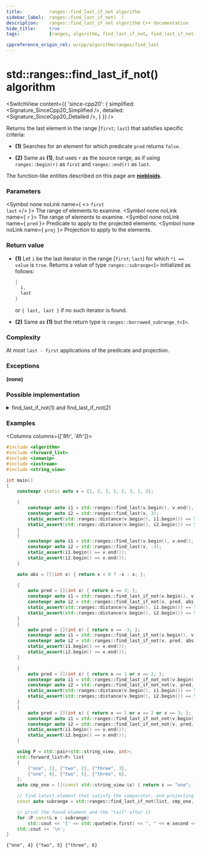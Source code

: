 ```yaml
---
title:			ranges::find_last_if_not algorithm
sidebar_label:	ranges::find_last_if_not(  )
description:	ranges::find_last_if_not algorithm C++ documentation
hide_title:		true
tags:			[ranges, algorithm, find_last_if_not, find_last_if_not, find_last, find, search, look, predicate, condition]

cppreference_origin_rel: w/cpp/algorithm/ranges/find_last
---
```



<!----------------- Codes ---------------------->


# std::ranges::find_last_if_not() algorithm

<SwitchView content={{
	'since-cpp20': {
		simplified:	<Signature_SinceCpp20_Simplified />,
		detailed:	<Signature_SinceCpp20_Detailed />,
	}
}} />

Returns the last element in the range [`first`; `last`) that satisfies specific criteria:

- **(1)** Searches for an element for which predicate `pred` returns `false`.

- **(2)** Same as **(1)**, but uses `r` as the source range, as if using `ranges::begin(r)` as `first` and `ranges::end(r)` as `last`.

The function-like entities described on this page are [**niebloids**](#).

### Parameters

<SymbolTable>

  <Symbol none noLink name={ <> <code>first</code> <br/> <code>last</code> </> }>
    The range of elements to examine.
  </Symbol>
  <Symbol none noLink name={ <code>r</code> }>
    The range of elements to examine.
  </Symbol>
  <Symbol none noLink name={ <code>pred</code> }>
    Predicate to apply to the projected elements.
  </Symbol>
  <Symbol none noLink name={ <code>proj</code> }>
    Projection to apply to the elements.
  </Symbol>

</SymbolTable>

### Return value

- **(1)** Let `i` be the last iterator in the range [`first`; `last`) for which `*i == value` is `true`.
  Returns a value of type `ranges::subrange<I>` initialized as follows:
  ```cpp
  {
    i,
    last
  }
  ```
  or `{ last, last }` if no such iterator is found.

- **(2)** Same as **(1)** but the return type is `ranges::borrowed_subrange_t<I>`.

### Complexity

At most `last - first` applications of the predicate and projection.

### Exceptions

**(none)**

### Possible implementation

<details>
<summary>find_last_if_not(1) and find_last_if_not(2)</summary>

```cpp
struct find_last_if_not_fn
{
    template<std::forward_iterator I, std::sentinel_for<I> S,
             class Proj = std::identity,
             std::indirect_unary_predicate<std::projected<I, Proj>> Pred>
    constexpr ranges::subrange<I>
        operator()(I first, S last, Pred pred, Proj proj = {}) const
    {
        // Note: if I is mere forward_iterator, we may only go from begin to end.
        I found {};
        for (; first != last; ++first)
            if (!std::invoke(pred, std::invoke(proj, *first)))
                found = first;

        if (found == I {})
            return {first, first};

        return {found, std::ranges::next(found, last)};
    }

    template<ranges::forward_range R, class Proj = std::identity,
             std::indirect_unary_predicate<std::projected<ranges::iterator_t<R>, Proj>>
                 Pred>
    constexpr ranges::borrowed_subrange_t<R>
        operator()(R&& r, Pred pred, Proj proj = {}) const
    {
        return this->operator()(ranges::begin(r), ranges::end(r),
                                std::ref(pred), std::ref(proj));
    }
};

inline constexpr find_last_if_not_fn find_last_if_not;
```

</details>

### Examples

<Columns columns={['8fr', '4fr']}>
<div>

```cpp title='Main.cpp' showLineNumbers
#include <algorithm>
#include <forward_list>
#include <iomanip>
#include <iostream>
#include <string_view>

int main()
{
    constexpr static auto v = {1, 2, 3, 1, 2, 3, 1, 2};

    {
        constexpr auto i1 = std::ranges::find_last(v.begin(), v.end(), 3);
        constexpr auto i2 = std::ranges::find_last(v, 3);
        static_assert(std::ranges::distance(v.begin(), i1.begin()) == 5);
        static_assert(std::ranges::distance(v.begin(), i2.begin()) == 5);
    }
    {
        constexpr auto i1 = std::ranges::find_last(v.begin(), v.end(), -3);
        constexpr auto i2 = std::ranges::find_last(v, -3);
        static_assert(i1.begin() == v.end());
        static_assert(i2.begin() == v.end());
    }

    auto abs = [](int x) { return x < 0 ? -x : x; };

    {
        auto pred = [](int x) { return x == 3; };
        constexpr auto i1 = std::ranges::find_last_if_not(v.begin(), v.end(), pred, abs);
        constexpr auto i2 = std::ranges::find_last_if_not(v, pred, abs);
        static_assert(std::ranges::distance(v.begin(), i1.begin()) == 5);
        static_assert(std::ranges::distance(v.begin(), i2.begin()) == 5);
    }
    {
        auto pred = [](int x) { return x == -3; };
        constexpr auto i1 = std::ranges::find_last_if_not(v.begin(), v.end(), pred, abs);
        constexpr auto i2 = std::ranges::find_last_if_not(v, pred, abs);
        static_assert(i1.begin() == v.end());
        static_assert(i2.begin() == v.end());
    }

    {
        auto pred = [](int x) { return x == 1 or x == 2; };
        constexpr auto i1 = std::ranges::find_last_if_not_not(v.begin(), v.end(), pred, abs);
        constexpr auto i2 = std::ranges::find_last_if_not_not(v, pred, abs);
        static_assert(std::ranges::distance(v.begin(), i1.begin()) == 5);
        static_assert(std::ranges::distance(v.begin(), i2.begin()) == 5);
    }
    {
        auto pred = [](int x) { return x == 1 or x == 2 or x == 3; };
        constexpr auto i1 = std::ranges::find_last_if_not_not(v.begin(), v.end(), pred, abs);
        constexpr auto i2 = std::ranges::find_last_if_not_not(v, pred, abs);
        static_assert(i1.begin() == v.end());
        static_assert(i2.begin() == v.end());
    }

    using P = std::pair<std::string_view, int>;
    std::forward_list<P> list
    {
        {"one", 1}, {"two", 2}, {"three", 3},
        {"one", 4}, {"two", 5}, {"three", 6},
    };
    auto cmp_one = [](const std::string_view &s) { return s == "one"; };

    // find latest element that satisfy the comparator, and projecting pair::first
    const auto subrange = std::ranges::find_last_if_not(list, cmp_one, &P::first);

    // print the found element and the "tail" after it
    for (P const& e : subrange)
        std::cout << '{' << std::quoted(e.first) << ", " << e.second << "} ";
    std::cout << '\n';
}
```

</div>
<div>

```plaintext title="Output"
{"one", 4} {"two", 5} {"three", 6}
```

</div>
</Columns>
